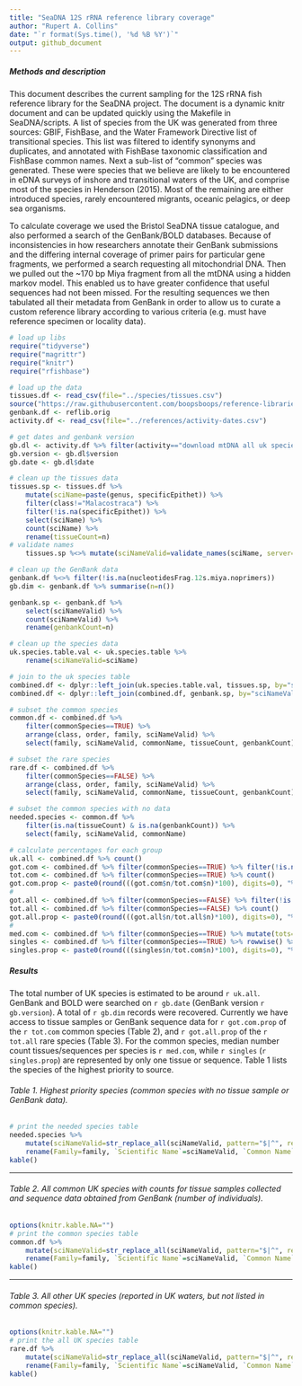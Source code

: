 ```yaml
---
title: "SeaDNA 12S rRNA reference library coverage"
author: "Rupert A. Collins"
date: "`r format(Sys.time(), '%d %B %Y')`"
output: github_document
---
```



##### Methods and description
This document describes the current sampling for the 12S rRNA fish reference library for the SeaDNA project. 
The document is a dynamic knitr document and can be updated quickly using the Makefile in SeaDNA/scripts.
A list of species from the UK was generated from three sources: GBIF, FishBase, and the Water Framework Directive list of transitional species.
This list was filtered to identify synonyms and duplicates, and annotated with FishBase taxonomic classification and FishBase common names.
Next a sub-list of "common" species was generated. 
These were species that we believe are likely to be encountered in eDNA surveys of inshore and transitional waters of the UK, and comprise most of the species in Henderson (2015).
Most of the remaining are either introduced species, rarely encountered migrants, oceanic pelagics, or deep sea organisms.


To calculate coverage we used the Bristol SeaDNA tissue catalogue, and also performed a search of the GenBank/BOLD databases. 
Because of inconsistencies in how researchers annotate their GenBank submissions and the differing internal coverage of primer pairs for particular gene fragments, we performed a search requesting all mitochondrial DNA.
Then we pulled out the ~170 bp Miya fragment from all the mtDNA using a hidden markov model. This enabled us to have greater confidence that useful sequences had not been missed. 
For the resulting sequences we then tabulated all their metadata from GenBank in order to allow us to curate a custom reference library according to various criteria (e.g. must have reference specimen or locality data).


```r
# load up libs
require("tidyverse")
require("magrittr")
require("knitr")
require("rfishbase")
```


```r
# load up the data
tissues.df <- read_csv(file="../species/tissues.csv")
source("https://raw.githubusercontent.com/boopsboops/reference-libraries/master/scripts/references-load.R")
genbank.df <- reflib.orig
activity.df <- read_csv(file="../references/activity-dates.csv")
```


```r
# get dates and genbank version
gb.dl <- activity.df %>% filter(activity=="download mtDNA all uk species")
gb.version <- gb.dl$version
gb.date <- gb.dl$date
```


```r
# clean up the tissues data
tissues.sp <- tissues.df %>%
    mutate(sciName=paste(genus, specificEpithet)) %>%
    filter(class!="Malacostraca") %>%
    filter(!is.na(specificEpithet)) %>%
    select(sciName) %>%
    count(sciName) %>%
    rename(tissueCount=n)
# validate names
    tissues.sp %<>% mutate(sciNameValid=validate_names(sciName, server="fishbase"))
```


```r
# clean up the GenBank data
genbank.df %<>% filter(!is.na(nucleotidesFrag.12s.miya.noprimers))
gb.dim <- genbank.df %>% summarise(n=n())

genbank.sp <- genbank.df %>%
    select(sciNameValid) %>%
    count(sciNameValid) %>%
    rename(genbankCount=n) 
```


```r
# clean up the species data
uk.species.table.val <- uk.species.table %>%
    rename(sciNameValid=sciName)
```


```r
# join to the uk species table
combined.df <- dplyr::left_join(uk.species.table.val, tissues.sp, by="sciNameValid")
combined.df <- dplyr::left_join(combined.df, genbank.sp, by="sciNameValid")
```


```r
# subset the common species
common.df <- combined.df %>%
    filter(commonSpecies==TRUE) %>%
    arrange(class, order, family, sciNameValid) %>%
    select(family, sciNameValid, commonName, tissueCount, genbankCount)
```


```r
# subset the rare species
rare.df <- combined.df %>%
    filter(commonSpecies==FALSE) %>%
    arrange(class, order, family, sciNameValid) %>%
    select(family, sciNameValid, commonName, tissueCount, genbankCount)
```


```r
# subset the common species with no data
needed.species <- common.df %>%
    filter(is.na(tissueCount) & is.na(genbankCount)) %>%
    select(family, sciNameValid, commonName)
```


```r
# calculate percentages for each group
uk.all <- combined.df %>% count()
got.com <- combined.df %>% filter(commonSpecies==TRUE) %>% filter(!is.na(tissueCount) | !is.na(genbankCount)) %>% count()
tot.com <- combined.df %>% filter(commonSpecies==TRUE) %>% count()
got.com.prop <- paste0(round(((got.com$n/tot.com$n)*100), digits=0), "%")
#
got.all <- combined.df %>% filter(commonSpecies==FALSE) %>% filter(!is.na(tissueCount) | !is.na(genbankCount)) %>% count()
tot.all <- combined.df %>% filter(commonSpecies==FALSE) %>% count()
got.all.prop <- paste0(round(((got.all$n/tot.all$n)*100), digits=0), "%")
#
med.com <- combined.df %>% filter(commonSpecies==TRUE) %>% mutate(tots=tissueCount+genbankCount) %>% summarise(m=median(tots,na.rm=TRUE))
singles <- combined.df %>% filter(commonSpecies==TRUE) %>% rowwise() %>% mutate(tots=sum(tissueCount,genbankCount,na.rm=TRUE)) %>% filter(tots==1) %>% count()
singles.prop <- paste0(round(((singles$n/tot.com$n)*100), digits=0), "%")
```

##### Results
The total number of UK species is estimated to be around `r uk.all`.
GenBank and BOLD were searched on `r gb.date` (GenBank version `r gb.version`).
A total of `r gb.dim` records were recovered.
Currently we have access to tissue samples or GenBank sequence data for `r got.com.prop` of the `r tot.com` common species (Table 2), and `r got.all.prop` of the `r tot.all` rare species (Table 3).
For the common species, median number count tissues/sequences per species is `r med.com`, while `r singles` (`r singles.prop`) are represented by only one tissue or sequence.
Table 1 lists the species of the highest priority to source.


###### Table 1. Highest priority species (common species with no tissue sample or GenBank data).
```r
# print the needed species table
needed.species %>%
    mutate(sciNameValid=str_replace_all(sciNameValid, pattern="$|^", replacement="*")) %>%
    rename(Family=family, `Scientific Name`=sciNameValid, `Common Name`=commonName) %>%
kable()
```
---


###### Table 2. All common UK species with counts for tissue samples collected and sequence data obtained from GenBank (number of individuals).
```r
options(knitr.kable.NA="")
# print the common species table
common.df %>%
    mutate(sciNameValid=str_replace_all(sciNameValid, pattern="$|^", replacement="*")) %>%
    rename(Family=family, `Scientific Name`=sciNameValid, `Common Name`=commonName, `Tissue Count`=tissueCount, `GenBank Count`=genbankCount) %>%
kable()
```
---


###### Table 3. All other UK species (reported in UK waters, but not listed in common species).
```r
options(knitr.kable.NA="")
# print the all UK species table
rare.df %>%
    mutate(sciNameValid=str_replace_all(sciNameValid, pattern="$|^", replacement="*")) %>%
    rename(Family=family, `Scientific Name`=sciNameValid, `Common Name`=commonName, `Tissue Count`=tissueCount, `GenBank Count`=genbankCount) %>%
kable()
```

